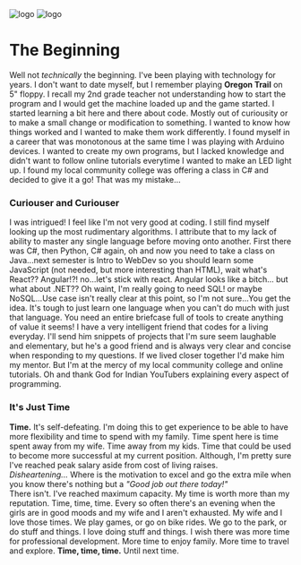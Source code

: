
<div className={styles["Welcome"]}>

<div className={styles["logo"]}>
    <img src={naviLogo} className={styles["logo-navi"]} alt="logo" />
    <img src={reactLogo} className={styles["logo-react"]} alt="logo" />
</div>

# The Beginning

Well not *technically* the beginning.  I've been playing with technology for years.  I don't want to date myself, but I remember 
playing **Oregon Trail** on 5" floppy.  I recall my 2nd grade teacher not understanding how to start the program and I would
get the machine loaded up and the game started.  I started learning a bit here and there about code.  Mostly out of curiousity
or to make a small change or modification to something.  I wanted to know how things worked and I wanted to make them work
differently.  I found myself in a career that was monotonous at the same time I was playing with Arduino devices.  I wanted to
create my own programs, but I lacked knowledge and didn't want to follow online tutorials everytime I wanted to make an LED 
light up.  I found my local community college was offering a class in C# and decided to give it a go!  That was my mistake...

### Curiouser and Curiouser

I was intrigued!  I feel like I'm not very good at coding.  I still find myself looking up the most rudimentary algorithms.  I attribute
that to my lack of ability to master any single language before moving onto another.  First there was C#, then Python, C# again, 
oh and now you need to take a class on Java...next semester is Intro to WebDev so you should learn some JavaScript (not needed,
but more interesting than HTML), wait what's React?? Angular!?! no...let's stick with react.  Angular looks like a bitch... but 
what about .NET?? Oh waint, I'm really going to need SQL! or maybe NoSQL...Use case isn't really clear at this point, so I'm not 
sure...You get the idea.  It's tough to just learn one language when you can't do much with just that language.  You need an 
entire briefcase full of tools to create anything of value it seems!  I have a very intelligent friend that codes for a living 
everyday.  I'll send him snippets of projects that I'm sure seem laughable and elementary, but he's a good friend and is always 
very clear and concise when responding to my questions.  If we lived closer together I'd make him my mentor.  But I'm at the mercy
of my local community college and online tutorials.  Oh and thank God for Indian YouTubers explaining every aspect of programming.

### It's Just Time 

**Time.** It's self-defeating.  I'm doing this to get experience to be able to have more flexibility and time to spend with my family.
Time spent here is time spent away from my wife.  Time away from my kids.  Time that could be used to become more
successful at my current position.  Although, I'm pretty sure I've reached peak salary aside from cost of living raises.  
*Disheartening...* Where is the motivation to excel and go the extra mile when you know there's nothing but a *"Good job out there
today!"*  
There isn't. I've reached maximum capacity.  My time is worth more than my reputation.  Time, time, time.  Every so often there's an 
evening when the girls are in good moods and my wife and I aren't exhausted.  My wife and I love those times.  We play games, or go 
on bike rides.  We go to the park, or do stuff and things.  I love doing stuff and things.  I wish there was more time for professional
development.  More time to enjoy family.  More time to travel and explore.  **Time, time, time.**  Until next time.  

</div>